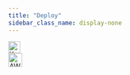 ```yaml
---
title: "Deploy"
sidebar_class_name: display-none
---
```


<div id="overviewButtonDiv"><a className="overviewButton btn btn-primary btn-lg familiarButton"
                               href="/deploy/kubernetes"
                               role="button"><img className="buttonIcon" src="/img/kubernetes-logo.svg"
                                                  width="24"
                                                  alt="Kubernetes deployment"></img> <span
    className="buttonText"></span></a></div>
<div id="overviewButtonDiv"><a className="overviewButton btn btn-primary btn-lg familiarButton"
                               href="/category/aws--aws-lambda"
                               role="button"><img className="buttonIcon" src="/img/aws-logo.svg"
                                                  width="28"
                                                  alt="AWS deployment"></img></a></div>
